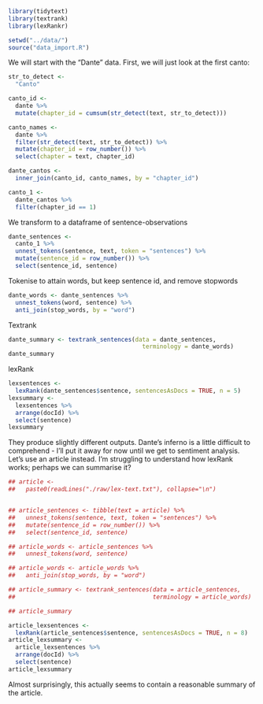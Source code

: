 ```{r}
library(tidytext)
library(textrank)
library(lexRankr)
```

```{r}
setwd("../data/")
source("data_import.R")
```

We will start with the "Dante" data. First, we will just look at the first canto:

```{r}
str_to_detect <-
  "Canto"

canto_id <-
  dante %>%
  mutate(chapter_id = cumsum(str_detect(text, str_to_detect)))

canto_names <-
  dante %>%
  filter(str_detect(text, str_to_detect)) %>%
  mutate(chapter_id = row_number()) %>%
  select(chapter = text, chapter_id)

dante_cantos <-
  inner_join(canto_id, canto_names, by = "chapter_id")

canto_1 <-
  dante_cantos %>%
  filter(chapter_id == 1)
```

We transform to a dataframe of sentence-observations

```{r}
dante_sentences <-
  canto_1 %>%
  unnest_tokens(sentence, text, token = "sentences") %>%
  mutate(sentence_id = row_number()) %>%
  select(sentence_id, sentence)
```

Tokenise to attain words, but keep sentence id, and remove stopwords

```{r}
dante_words <- dante_sentences %>%
  unnest_tokens(word, sentence) %>%
  anti_join(stop_words, by = "word")
```

Textrank

```{r}
dante_summary <- textrank_sentences(data = dante_sentences, 
                                      terminology = dante_words)
dante_summary
```

lexRank

```{r}
lexsentences <-
  lexRank(dante_sentences$sentence, sentencesAsDocs = TRUE, n = 5)
lexsummary <-
  lexsentences %>%
  arrange(docId) %>%
  select(sentence)
lexsummary
```

They produce slightly different outputs. Dante's inferno is a little difficult to
comprehend - I'll put it away for now until we get to sentiment analysis. Let's
use an article instead. I'm struggling to understand how lexRank works; perhaps we can
summarise it?

```{r}
## article <-
##   paste0(readLines("./raw/lex-text.txt"), collapse="\n")


## article_sentences <- tibble(text = article) %>%
##   unnest_tokens(sentence, text, token = "sentences") %>%
##   mutate(sentence_id = row_number()) %>%
##   select(sentence_id, sentence)

## article_words <- article_sentences %>%
##   unnest_tokens(word, sentence)

## article_words <- article_words %>%
##   anti_join(stop_words, by = "word")

## article_summary <- textrank_sentences(data = article_sentences, 
##                                       terminology = article_words)

## article_summary
```

```{r}
article_lexsentences <-
  lexRank(article_sentences$sentence, sentencesAsDocs = TRUE, n = 8)
article_lexsummary <-
  article_lexsentences %>%
  arrange(docId) %>%
  select(sentence)
article_lexsummary
```

Almost surprisingly, this actually seems to contain a reasonable summary of the article.

